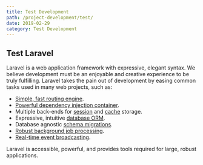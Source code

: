 ```yaml
---
title: Test Development
path: /project-development/test/
date: 2019-02-29
category: Test Development
---
```


## Test Laravel

Laravel is a web application framework with expressive, elegant syntax. We believe development must be an enjoyable and creative experience to be truly fulfilling. Laravel takes the pain out of development by easing common tasks used in many web projects, such as:

- [Simple, fast routing engine](https://laravel.com/docs/routing).
- [Powerful dependency injection container](https://laravel.com/docs/container).
- Multiple back-ends for [session](https://laravel.com/docs/session) and [cache](https://laravel.com/docs/cache) storage.
- Expressive, intuitive [database ORM](https://laravel.com/docs/eloquent).
- Database agnostic [schema migrations](https://laravel.com/docs/migrations).
- [Robust background job processing](https://laravel.com/docs/queues).
- [Real-time event broadcasting](https://laravel.com/docs/broadcasting).

Laravel is accessible, powerful, and provides tools required for large, robust applications.
